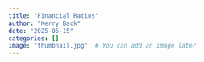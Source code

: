 ```yaml
---
title: "Financial Ratios"
author: "Kerry Back"
date: "2025-05-15"
categories: []
image: "thumbnail.jpg"  # You can add an image later
---
```


